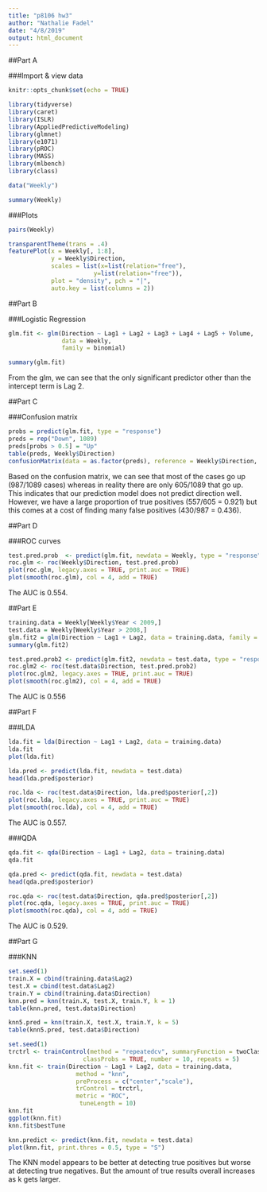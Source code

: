 ```yaml
---
title: "p8106 hw3"
author: "Nathalie Fadel"
date: "4/8/2019"
output: html_document
---
```


##Part A

###Import & view data
```r
knitr::opts_chunk$set(echo = TRUE)

library(tidyverse)
library(caret)
library(ISLR)
library(AppliedPredictiveModeling)
library(glmnet)
library(e1071)
library(pROC)
library(MASS)
library(mlbench)
library(class)
```

```r
data("Weekly")

summary(Weekly)
```

###Plots
```r
pairs(Weekly) 

transparentTheme(trans = .4)
featurePlot(x = Weekly[, 1:8], 
            y = Weekly$Direction,
            scales = list(x=list(relation="free"), 
                        y=list(relation="free")),
            plot = "density", pch = "|", 
            auto.key = list(columns = 2))

```

##Part B

###Logistic Regression
```r

glm.fit <- glm(Direction ~ Lag1 + Lag2 + Lag3 + Lag4 + Lag5 + Volume, 
               data = Weekly, 
               family = binomial)

summary(glm.fit)
```
From the glm, we can see that the only significant predictor other than the intercept term is Lag 2.  

##Part C  

###Confusion matrix  
```r
probs = predict(glm.fit, type = "response")
preds = rep("Down", 1089)
preds[probs > 0.5] = "Up"
table(preds, Weekly$Direction)
confusionMatrix(data = as.factor(preds), reference = Weekly$Direction, positive = "Down")
```
Based on the confusion matrix, we can see that most of the cases go up (987/1089 cases) whereas in reality there are only 605/1089 that go up. This indicates that our prediction model does not predict direction well. However, we have a large proportion of true positives (557/605 = 0.921) but this comes at a cost of finding many false positives (430/987 = 0.436).   

##Part D

###ROC curves
```r
test.pred.prob  <- predict(glm.fit, newdata = Weekly, type = "response")
roc.glm <- roc(Weekly$Direction, test.pred.prob)
plot(roc.glm, legacy.axes = TRUE, print.auc = TRUE)
plot(smooth(roc.glm), col = 4, add = TRUE)
```  
The AUC is 0.554. 

##Part E

```r
training.data = Weekly[Weekly$Year < 2009,]
test.data = Weekly[Weekly$Year > 2008,]
glm.fit2 = glm(Direction ~ Lag1 + Lag2, data = training.data, family = "binomial")
summary(glm.fit2)

test.pred.prob2 <- predict(glm.fit2, newdata = test.data, type = "response")
roc.glm2 <- roc(test.data$Direction, test.pred.prob2)
plot(roc.glm2, legacy.axes = TRUE, print.auc = TRUE)
plot(smooth(roc.glm2), col = 4, add = TRUE)
```
The AUC is 0.556  

##Part F

###LDA 
```r
lda.fit = lda(Direction ~ Lag1 + Lag2, data = training.data)
lda.fit
plot(lda.fit)

lda.pred <- predict(lda.fit, newdata = test.data)
head(lda.pred$posterior)

roc.lda <- roc(test.data$Direction, lda.pred$posterior[,2])
plot(roc.lda, legacy.axes = TRUE, print.auc = TRUE)
plot(smooth(roc.lda), col = 4, add = TRUE)
```
The AUC is 0.557.  

###QDA
```r
qda.fit <- qda(Direction ~ Lag1 + Lag2, data = training.data)
qda.fit

qda.pred <- predict(qda.fit, newdata = test.data)
head(qda.pred$posterior)

roc.qda <- roc(test.data$Direction, qda.pred$posterior[,2])
plot(roc.qda, legacy.axes = TRUE, print.auc = TRUE)
plot(smooth(roc.qda), col = 4, add = TRUE)
```
The AUC is 0.529.  

##Part G  

###KNN
```r
set.seed(1)
train.X = cbind(training.data$Lag2)
test.X = cbind(test.data$Lag2)
train.Y = cbind(training.data$Direction)
knn.pred = knn(train.X, test.X, train.Y, k = 1)
table(knn.pred, test.data$Direction)

knn5.pred = knn(train.X, test.X, train.Y, k = 5)
table(knn5.pred, test.data$Direction)

set.seed(1)
trctrl <- trainControl(method = "repeatedcv", summaryFunction = twoClassSummary,
                     classProbs = TRUE, number = 10, repeats = 5)
knn.fit <- train(Direction ~ Lag1 + Lag2, data = training.data,
                   method = "knn",
                   preProcess = c("center","scale"),
                   trControl = trctrl,
                   metric = "ROC",
                    tuneLength = 10)
knn.fit
ggplot(knn.fit)
knn.fit$bestTune

knn.predict <- predict(knn.fit, newdata = test.data)
plot(knn.fit, print.thres = 0.5, type = "S")
```
The KNN model appears to be better at detecting true positives but worse at detecting true negatives. But the amount of true results overall increases as k gets larger. 
